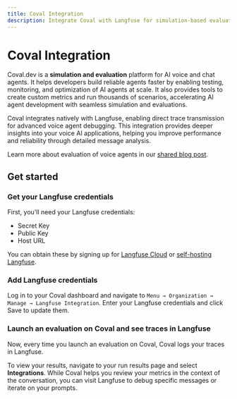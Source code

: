 ```yaml
---
title: Coval Integration
description: Integrate Coval with Langfuse for simulation-based evaluation of voice agents.
---
```


# Coval Integration

Coval.dev is a **simulation and evaluation** platform for AI voice and chat agents. It helps developers build reliable agents faster by enabling testing, monitoring, and optimization of AI agents at scale. It also provides tools to create custom metrics and run thousands of scenarios, accelerating AI agent development with seamless simulation and evaluations.

Coval integrates natively with Langfuse, enabling direct trace transmission for advanced voice agent debugging. This integration provides deeper insights into your voice AI applications, helping you improve performance and reliability through detailed message analysis.

Learn more about evaluation of voice agents in our [shared blog post](/blog/2025-01-22-evaluating-voice-ai-agents).

## Get started

<Steps>

### Get your Langfuse credentials

First, you'll need your Langfuse credentials:

- Secret Key
- Public Key
- Host URL

You can obtain these by signing up for [Langfuse Cloud](https://cloud.langfuse.com/) or [self-hosting Langfuse](/self-hosting).

### Add Langfuse credentials

Log in to your Coval dashboard and navigate to `Menu → Organization → Manage → Langfuse Integration`. Enter your Langfuse credentials and click Save to update them.

### Launch an evaluation on Coval and see traces in Langfuse

Now, every time you launch an evaluation on Coval, Coval logs your traces in Langfuse.

To view your results, navigate to your run results page and select **Integrations**. While Coval helps you review your metrics in the context of the conversation, you can visit Langfuse to debug specific messages or iterate on your prompts.

</Steps>
